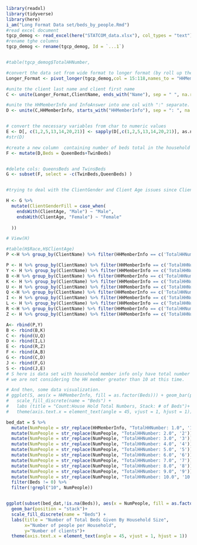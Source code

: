 ```r
library(readxl)
library(tidyverse)
library(here)
i_am("Long Format Data set/beds_by_people.Rmd")
#read excel document 
tgcp_demog <- read_excel(here("STATCOM_data.xlsx"), col_types = "text")
#rename tghe columns 
tgcp_demog <- rename(tgcp_demog, Id = `...1`)


#table(tgcp_demog$TotalHHNumber,

#convert the data set from wide format to longer format (by roll up the household Member Information and drop the missing values as necessary)
Longer_Format <- pivot_longer(tgcp_demog,col = 15:118,names_to = "HHMemberInfo",values_to = "HHMemberInfoAnswer",values_drop_na = TRUE) 


```


```r
#unite the client last name and client first name 
C <- unite(Longer_Format,ClientName, ends_with("Name"), sep = " ", na.rm = FALSE)

#unite the HHMemberInfo and InfoAnswer into one col with ":" separate. 
D <- unite(C,HHMemberInfo, starts_with("HHMemberInfo"), sep = ": ", na.rm = FALSE)


# convert the necessary variables from char to numeric values 
E <- D[, c(1,2,5,13,14,20,21)] <- sapply(D[,c(1,2,5,13,14,20,21)], as.numeric)
#str(D)

#create a new column  containing number of beds total in the household (adding QueensBed and TwinBeds)
F <- mutate(D,Beds = QueenBeds+TwinBeds)


#delete cols: QueensBeds and TwinsBeds
G <- subset(F, select = -c(TwinBeds,QueenBeds) )


#trying to deal with the ClientGender and Client Age issues since ClientAge contains some gender info that are not stated in the ClientGender col 

H <- G %>%
  mutate(ClientGenderFill = case_when(
    endsWith(ClientAge, "Male") ~ "Male",
    endsWith(ClientAge, "Female") ~ "Female"
    
  ))
```


```r
# View(H)

#table(H$Race,H$ClientAge)
P <-H %>% group_by(ClientName) %>% filter(HHMemberInfo == c('TotalHHNumber: '))

P <- H %>% group_by(ClientName) %>% filter(HHMemberInfo == c('TotalHHNumber: 2.0'))
Y <- H %>% group_by(ClientName) %>% filter(HHMemberInfo == c('TotalHHNumber: 3.0'))
B <-H %>% group_by(ClientName) %>% filter(HHMemberInfo == c('TotalHHNumber: 4.0'))
K <- H %>% group_by(ClientName) %>% filter(HHMemberInfo == c('TotalHHNumber: 5.0'))
U <- H %>% group_by(ClientName) %>% filter(HHMemberInfo == c('TotalHHNumber: 6.0'))
Q <-H %>% group_by(ClientName) %>% filter(HHMemberInfo == c('TotalHHNumber: 7.0'))
I <- H %>% group_by(ClientName) %>% filter(HHMemberInfo == c('TotalHHNumber: 8.0'))
L <- H %>% group_by(ClientName) %>% filter(HHMemberInfo == c('TotalHHNumber: 9.0'))
R <-H %>% group_by(ClientName) %>% filter(HHMemberInfo == c('TotalHHNumber: 10.0'))
Z <- H %>% group_by(ClientName) %>% filter(HHMemberInfo == c('TotalHHNumber: 1.0'))

A<- rbind(P,Y)
B <- rbind(B,K)
C <- rbind(U,Q)
D <- rbind(I,L)
E <- rbind(R,Z)
F <- rbind(A,B)
G <- rbind(C,D)
J <- rbind(F,G)
S <- rbind(J,E)
# S here is data set with household member info only have total number of HH member
# we are not considering the HH member greater than 10 at this time. 

# And then, some data visualization. 
# ggplot(S, aes(x = HHMemberInfo, fill = as.factor(Beds))) + geom_bar(position = "stack")+
#   scale_fill_discrete(name = "Beds") +
#   labs (title = "Count:House Hold Total Numbers, Stack: # of Beds")+
#   theme(axis.text.x = element_text(angle = 45, vjust = 1, hjust = 1))

```

```r
bed_dat = S %>%
  mutate(NumPeople = str_replace(HHMemberInfo, "TotalHHNumber: 1.0", '1')) %>%
  mutate(NumPeople = str_replace(NumPeople, "TotalHHNumber: 2.0", '2')) %>%
  mutate(NumPeople = str_replace(NumPeople, "TotalHHNumber: 3.0", '3')) %>%
  mutate(NumPeople = str_replace(NumPeople, "TotalHHNumber: 4.0", '4')) %>%
  mutate(NumPeople = str_replace(NumPeople, "TotalHHNumber: 5.0", '5')) %>%
  mutate(NumPeople = str_replace(NumPeople, "TotalHHNumber: 6.0", '6')) %>%
  mutate(NumPeople = str_replace(NumPeople, "TotalHHNumber: 7.0", '7')) %>%
  mutate(NumPeople = str_replace(NumPeople, "TotalHHNumber: 8.0", '8')) %>%
  mutate(NumPeople = str_replace(NumPeople, "TotalHHNumber: 9.0", '9')) %>%
  mutate(NumPeople = str_replace(NumPeople, "TotalHHNumber: 10.0", '10')) %>%
  filter(Beds != 0) %>%
  filter(!grepl("10", NumPeople))


ggplot(subset(bed_dat,!is.na(Beds)), aes(x = NumPeople, fill = as.factor(Beds))) + 
  geom_bar(position = "stack")+
  scale_fill_discrete(name = "Beds") +
  labs(title = "Number of Total Beds Given By Household Size",
       x="Number of people per Household",
       y="Number of clients")+
  theme(axis.text.x = element_text(angle = 45, vjust = 1, hjust = 1))
```
